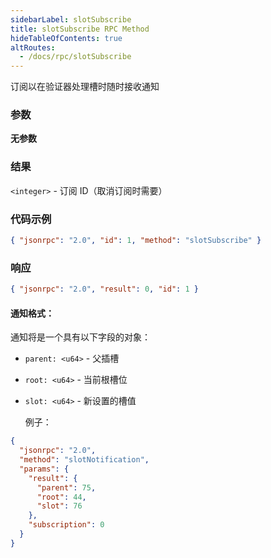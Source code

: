 ```yaml
---
sidebarLabel: slotSubscribe
title: slotSubscribe RPC Method
hideTableOfContents: true
altRoutes:
  - /docs/rpc/slotSubscribe
---
```


订阅以在验证器处理槽时随时接收通知

<DocSideBySide>

<DocLeftSide>

### 参数

**无参数**

### 结果

`<integer>` - 订阅 ID（取消订阅时需要）

</DocLeftSide>

<DocRightSide>

### 代码示例

```json
{ "jsonrpc": "2.0", "id": 1, "method": "slotSubscribe" }
```

### 响应

```json
{ "jsonrpc": "2.0", "result": 0, "id": 1 }
```

</DocRightSide>
</DocSideBySide>

#### 通知格式：

通知将是一个具有以下字段的对象：

- `parent: <u64>` - 父插槽
- `root: <u64>` - 当前根槽位
- `slot: <u64>` - 新设置的槽值

  例子：

```json
{
  "jsonrpc": "2.0",
  "method": "slotNotification",
  "params": {
    "result": {
      "parent": 75,
      "root": 44,
      "slot": 76
    },
    "subscription": 0
  }
}
```
